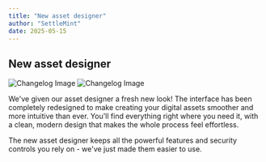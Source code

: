 ```yaml
---
title: "New asset designer"
author: "SettleMint"
date: 2025-05-15
---
```


## New asset designer

![Changelog Image](./assets/new-asset-designer-1.png)
![Changelog Image](./assets/new-asset-designer-2.png)

We've given our asset designer a fresh new look! The interface has been completely redesigned to make creating your digital assets smoother and more intuitive than ever. You'll find everything right where you need it, with a clean, modern design that makes the whole process feel effortless.

The new asset designer keeps all the powerful features and security controls you rely on - we've just made them easier to use.
